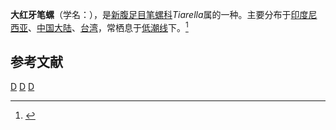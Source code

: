 {{Speciesbox
| taxon = Tiarella(贝类) papalis
| binomial_authority = (Linnaeus, 1758)
}}
'''大红牙笔螺'''（学名：''{{lang|la|Tiarella papalis}}''），是[[新腹足目|新腹足目]][[笔螺科|笔螺科]]''Tiarella''属的一种。主要分布于[[印度尼西亚|印度尼西亚]]、[[中国大陆|中国大陆]]、[[台湾|台湾]]，常栖息于[[低潮线|低潮线]]下。<ref>{{cite web|url=http://shell.sinica.edu.tw/chinese/shellbase_detail.php?science_no=1203|title=国际贝库：大红牙笔螺|publisher=台湾贝类资料库|accessdate=2009-08-11|archive-date=2016-03-04|archive-url=https://web.archive.org/web/20160304105902/http://shell.sinica.edu.tw/chinese/shellbase_detail.php?science_no=1203|dead-url=no}}</ref>

== 参考文献 ==
{{reflist}}
{{Taxonbar|from=Q603837}}

[[Category:笔螺科|D]]
[[Category:_卡尔·林奈命名的生物分类|D]]
[[Category:_1758年描述的动物|D]]